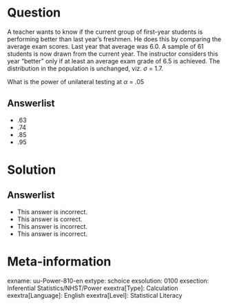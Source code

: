 Question
========
  
A teacher wants to know if the current group of first-year students is performing better than last year's freshmen. He does this by comparing the average exam scores. Last year that average was 6.0. A sample of 61 students is now drawn from the current year. The instructor considers this year "better" only if at least an average exam grade of 6.5 is achieved. The distribution in the population is unchanged, viz. $\sigma$ = 1.7.

What is the power of unilateral testing at $\alpha$ = .05

  
Answerlist
----------
* .63
* .74
* .85
* .95

Solution
========

Answerlist
----------

* This answer is incorrect.
* This answer is correct.
* This answer is incorrect.
* This answer is incorrect.

Meta-information
================
exname: uu-Power-810-en
extype: schoice
exsolution: 0100
exsection: Inferential Statistics/NHST/Power
exextra[Type]: Calculation
exextra[Language]: English
exextra[Level]: Statistical Literacy